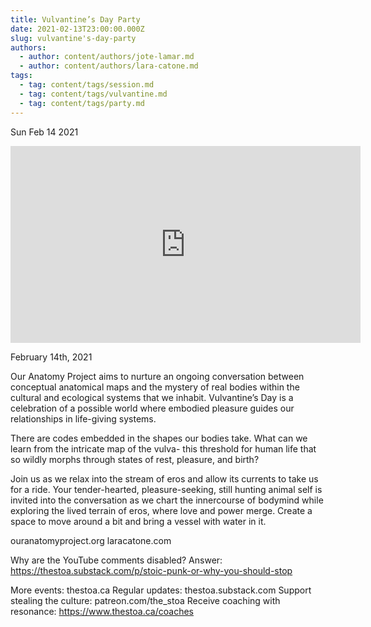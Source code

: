 ```yaml
---
title: Vulvantine’s Day Party
date: 2021-02-13T23:00:00.000Z
slug: vulvantine's-day-party
authors:
  - author: content/authors/jote-lamar.md
  - author: content/authors/lara-catone.md
tags:
  - tag: content/tags/session.md
  - tag: content/tags/vulvantine.md
  - tag: content/tags/party.md
---
```






Sun Feb 14 2021

<iframe width="560" height="315" src="https://www.youtube.com/embed/SJEsrrWb5SU" title="Vulvantine’s Day Party w/ Jote Lamar and Lara Catone" frameborder="0" allow="accelerometer; autoplay; clipboard-write; encrypted-media; gyroscope; picture-in-picture" allowfullscreen ></iframe>

February 14th, 2021

Our Anatomy Project aims to nurture an ongoing conversation between conceptual anatomical maps and the mystery of real bodies within the cultural and ecological systems that we inhabit. Vulvantine’s Day is a celebration of a possible world where embodied pleasure guides our relationships in life-giving systems.

There are codes embedded in the shapes our bodies take. What can we learn from the intricate map of the vulva- this threshold for human life that so wildly morphs through states of rest, pleasure, and birth?

Join us as we relax into the stream of eros and allow its currents to take us for a ride. Your tender-hearted, pleasure-seeking, still hunting animal self is invited into the conversation as we chart the innercourse of bodymind while exploring the lived terrain of eros, where love and power merge. Create a space to move around a bit and bring a vessel with water in it.

ouranatomyproject.org
laracatone.com

Why are the YouTube comments disabled? Answer: https://thestoa.substack.com/p/stoic-punk-or-why-you-should-stop

More events: thestoa.ca
Regular updates: thestoa.substack.com
Support stealing the culture: patreon.com/the_stoa
Receive coaching with resonance: https://www.thestoa.ca/coaches


